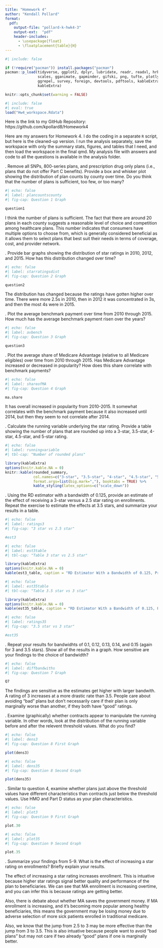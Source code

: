 ```yaml
---
title: "Homework 4"
author: "Kendall Pollard"
format:
  pdf:
    output-file: "pollard-k-hwk4-3"
    output-ext:  "pdf"
    header-includes:
      - \usepackage{float}
      - \floatplacement{table}{H}
---
```



```r
#| include: false

if (!require("pacman")) install.packages("pacman")
pacman::p_load(tidyverse, ggplot2, dplyr, lubridate, readr, readxl, hrbrthemes, fixest,
               scales, gganimate, gapminder, gifski, png, tufte, plotly, OECD,
               ggrepel, survey, foreign, devtools, pdftools, kableExtra, modelsummary,
               kableExtra)
```


```r
knitr::opts_chunk$set(warning = FALSE)
```


```r
#| include: false
#| eval: true
load("Hw4_workspace.Rdata")
```

Here is the link to my GitHub Repository: https://github.com/kpollard8/Homework4

Here are my answers for Homework 4. I do the coding in a separate `R` script, but here is the cleaned-up version. I run the analysis separately, save the workspace with only the summary stats, figures, and tables that I need, and then load the workspace in the final qmd. My analysis file with answers and code to all the questions is available in the analysis folder. 

\newpage 

\vspace{.2in}
\noindent 1. Remove all SNPs, 800-series plans, and prescription drug only plans (i.e., plans that do not offer Part C benefits). Provide a box and whisker plot showing the distribution of plan counts by county over time. Do you think that the number of plans is sufficient, too few, or too many? <br>

```r
#| echo: false
#| label: plancountscounty
#| fig-cap: Question 1 Graph

question1
```

I think the number of plans is sufficient. The fact that there are around 20 plans in each county suggests a reasonable level of choice and competition among healthcare plans. This number indicates that consumers have multiple options to choose from, which is generally considered beneficial as it allows them to select plans that best suit their needs in terms of coverage, cost, and provider network.

\newpage 

\vspace{.2in}

\vspace{.2in}
\noindent 2. Provide bar graphs showing the distribution of star ratings in 2010, 2012, and 2015. How has this distribution changed over time? <br>

```r
#| echo: false
#| label: starratingsdist
#| fig-cap: Question 2 Graph

question2
```

The distribution has changed because the ratings have gotten higher over time. There were more 2.5s in 2010, then in 2012 it was concentrated in 3s, and then the most 4s were in 2015. 

\newpage 

\vspace{.2in}
\noindent 3. Plot the average benchmark payment over time from 2010 through 2015. How much has the average benchmark payment risen over the years? <br>

```r
#| echo: false
#| label: avbench
#| fig-cap: Question 3 Graph

question3
```

\newpage 

\vspace{.2in}
\noindent 4. Plot the average share of Medicare Advantage (relative to all Medicare eligibles) over time from 2010 through 2015. Has Medicare Advantage increased or decreased in popularity? How does this share correlate with benchmark payments? <br>


```r
#| echo: false
#| label: shareofMA
#| fig-cap: Question 4 Graph

ma.share
```

It has overall increased in popularity from 2010-2015. It somewhat correlates with the benchmark payment because it also increased until 2014, but then they seem to not correlate after 2014. 

\newpage 

\vspace{.2in}
\noindent 5. Calculate the running variable underlying the star rating. Provide a table showing the number of plans that are rounded up into a 3-star, 3.5-star, 4-star, 4.5-star, and 5-star rating. <br>
```r
#| echo: false
#| label: runningvariable
#| tbl-cap: "Number of rounded plans"

library(kableExtra)
options(knitr.kable.NA = 0)
knitr::kable(rounded_summary, 
             col.names=c("3-star", "3.5-star", "4-star", "4.5-star", "5-star"),
             format.args=list(big.mark=","), booktabs = TRUE) %>%
             kable_styling(latex_options=c("scale_down"))

```

\newpage 

\vspace{.2in}
\noindent 6. Using the RD estimator with a bandwidth of 0.125, provide an estimate of the effect of receiving a 3-star versus a 2.5 star rating on enrollments. Repeat the exercise to estimate the effects at 3.5 stars, and summarize your results in a table. <br>

```r
#| echo: false
#| label: ratings3
#| fig-cap: "3 star vs 2.5 star"

#est3
```

```r
#| echo: false
#| label: est3table
#| tbl-cap: "Table 3 star vs 2.5 star"

library(kableExtra)
options(knitr.kable.NA = 0)
kable(est3_table, caption = "RD Estimator With a Bandwidth of 0.125, Provide an Estimate of the Effect of Receiving a 3-star Versus a 2.5 Star Rating on Enrollments", booktabs = TRUE)

```




```r
#| echo: false
#| label: est35table
#| tbl-cap: "Table 3.5 star vs 3 star"

library(kableExtra)
options(knitr.kable.NA = 0)
kable(est35_table, caption = "RD Estimator With a Bandwidth of 0.125, Provide an Estimate of the Effect of Receiving a 3.5-star Versus a 3 Star Rating on Enrollments", booktabs = TRUE)

```


```r
#| echo: false
#| label: ratings35
#| fig-cap: "3.5 star vs 3 star"

#est35
```


\newpage 

\vspace{.2in}
\noindent 7. Repeat your results for bandwidhts of 0.1, 0.12, 0.13, 0.14, and 0.15 (again for 3 and 3.5 stars). Show all of the results in a graph. How sensitive are your findings to the choice of bandwidth? <br>


```r
#| echo: false
#| label: diffbandwiths
#| fig-cap: Question 7 Graph

Q7
```

The findings are sensitive as the estimates get higher with larger bandwith. 
A rating of 3 increases at a more drastic rate than 3.5. People care about avoiding "bad" plans but don't necessarily care if their plan is only marginally worse than another, if they both have "good" ratings. 

\newpage 

\vspace{.2in}
\noindent 8. Examine (graphically) whether contracts appear to manipulate the running variable. In other words, look at the distribution of the running variable before and after the relevent threshold values. What do you find? <br>



```r
#| echo: false
#| label: dens3
#| fig-cap: Question 8 First Graph

plot(dens3)
```

```r
#| echo: false
#| label: dens35
#| fig-cap: Question 8 Second Graph

plot(dens35)
```



\newpage 

\vspace{.2in}
\noindent 9. Similar to question 4, examine whether plans just above the threshold values have different characteristics than contracts just below the threshold values. Use HMO and Part D status as your plan characteristics.<br>


```r
#| echo: false
#| label: plot3
#| fig-cap: Question 9 First Graph

plot.30
```


```r
#| echo: false
#| label: plot35
#| fig-cap: Question 9 Second Graph

plot.35
```

\newpage 

\vspace{.2in}
\noindent 10. Summarize your findings from 5-9. What is the effect of increasing a star rating on enrollments? Briefly explain your results. <br>

The effect of increasing a star rating increases enrollment. This is intuative because higher star ratings signal better quality and performance of the plan to beneficiaries. We can see that MA enrollment is increasing overtime, and you can infer this is because ratings are getting better. 

Also, there is debate about whether MA saves the government money. If MA enrollment is increasing, and it's becoming more popular among healthy beneficiaries, this means the government may be losing money due to adverse selection of more sick patients enrolled in traditional medicare. 

Also, we know that the jump from 2.5 to 3 may be more effective than the jump from 3 to 3.5. This is also intuative because people want to avoid "bad plans" but may not care if two already "good" plans if one is marginally better. 

